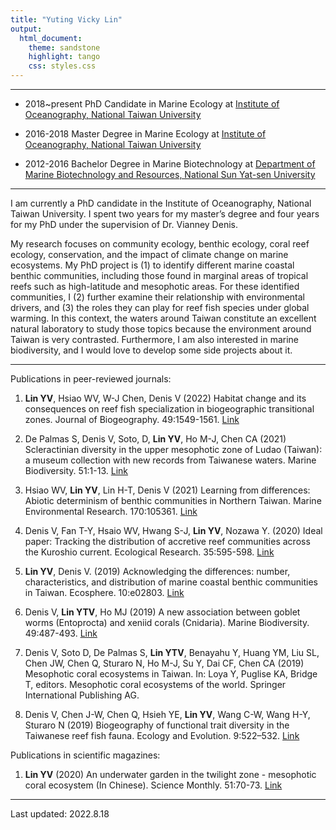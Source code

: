 ```yaml
---
title: "Yuting Vicky Lin"
output: 
  html_document:
    theme: sandstone
    highlight: tango
    css: styles.css 
---
```

***

* 2018~present PhD Candidate in Marine Ecology at [Institute of Oceanography, National Taiwan University](http://www.oc.ntu.edu.tw/oceng/)

* 2016-2018 Master Degree in Marine Ecology at [Institute of Oceanography, National Taiwan University](http://www.oc.ntu.edu.tw/oceng/)

* 2012-2016 Bachelor Degree in Marine Biotechnology at [Department of Marine Biotechnology and Resources, National Sun Yat-sen University](https://mbr.nsysu.edu.tw/?Lang=en)
 
***

I am currently a PhD candidate in the Institute of Oceanography, National Taiwan University. I spent two years for my master's degree and four years for my PhD under the supervision of Dr. Vianney Denis.

My research focuses on community ecology, benthic ecology, coral reef ecology, conservation, and the impact of climate change on marine ecosystems. My PhD project is (1) to identify different marine coastal benthic communities, including those found in marginal areas of tropical reefs such as high-latitude and mesophotic areas. For these identified communities, I (2) further examine their relationship with environmental drivers, and (3) the roles they can play for reef fish species under global warming. In this context, the waters around Taiwan constitute an excellent natural laboratory to study those topics because the environment around Taiwan is very contrasted. Furthermore, I am also interested in marine biodiversity, and I would love to develop some side projects about it.

***

Publications in peer-reviewed journals:

1.	**Lin YV**, Hsiao WV, W-J Chen, Denis V (2022) Habitat change and its consequences on reef fish specialization in biogeographic transitional zones. Journal of Biogeography. 49:1549-1561. [Link](https://onlinelibrary.wiley.com/doi/full/10.1111/jbi.14450)

2.	De Palmas S, Denis V, Soto, D, **Lin YV**, Ho M-J, Chen CA (2021) Scleractinian diversity in the upper mesophotic zone of Ludao (Taiwan): a museum collection with new records from Taiwanese waters. Marine Biodiversity. 51:1-13. [Link](https://link.springer.com/article/10.1007/s12526-021-01210-y)

3.	Hsiao WV, **Lin YV**, Lin H-T, Denis V (2021) Learning from differences: Abiotic determinism of benthic communities in Northern Taiwan. Marine Environmental Research. 170:105361. [Link](https://www.sciencedirect.com/science/article/pii/S0141113621001173)

4.	Denis V, Fan T-Y, Hsaio WV, Hwang S-J, **Lin YV**, Nozawa Y. (2020) Ideal paper: Tracking the distribution of accretive reef communities across the Kuroshio current. Ecological Research. 35:595-598.  [Link](https://esj-journals.onlinelibrary.wiley.com/doi/full/10.1111/1440-1703.12128?af=R)

5.	**Lin YV**, Denis V. (2019) Acknowledging the differences: number, characteristics, and distribution of marine coastal benthic communities in Taiwan. Ecosphere. 10:e02803.  [Link](https://esajournals.onlinelibrary.wiley.com/doi/10.1002/ecs2.2803)

6.	Denis V, **Lin YTV**, Ho MJ (2019) A new association between goblet worms (Entoprocta) and xeniid corals (Cnidaria). Marine Biodiversity. 49:487-493. [Link](https://link.springer.com/article/10.1007/s12526-017-0766-4)

7.	Denis V, Soto D, De Palmas S, **Lin YTV**, Benayahu Y, Huang YM, Liu SL, Chen JW, Chen Q, Sturaro N, Ho M-J, Su Y, Dai CF, Chen CA (2019) Mesophotic coral ecosystems in Taiwan. In: Loya Y, Puglise KA, Bridge T, editors. Mesophotic coral ecosystems of the world. Springer International Publishing AG. 

8.	Denis V, Chen J-W, Chen Q, Hsieh YE, **Lin YV**, Wang C-W, Wang H-Y, Sturaro N (2019) Biogeography of functional trait diversity in the Taiwanese reef fish fauna. Ecology and Evolution. 9:522–532. 
[Link](https://onlinelibrary.wiley.com/doi/full/10.1002/ece3.4771)

Publications in scientific magazines:

1.	**Lin YV** (2020) An underwater garden in the twilight zone - mesophotic coral ecosystem (In Chinese). Science Monthly. 51:70-73. [Link](https://www.scimonth.com.tw/archives/4327)


***
Last updated: 2022.8.18





